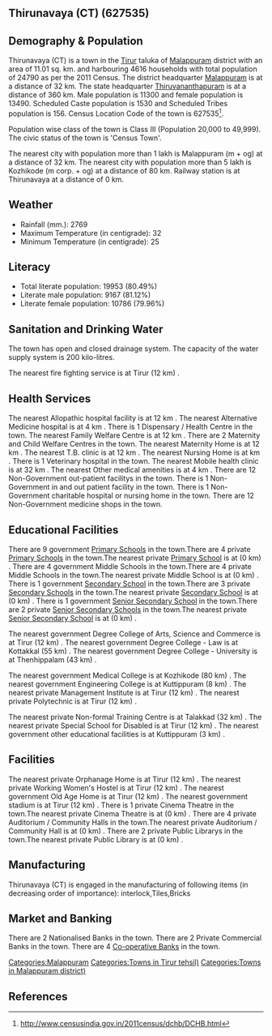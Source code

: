 {{Infobox settlement
| name=Thirunavaya (CT)
| native_name=
| native_name_lang=
| other_name=
| nickname=
| settlement_type=Town
| image_skyline=
| image_alt=
| image_caption=
| pushpin_map=India Kerala
| pushpin_label_position=right
| pushpin_map_alt=
| pushpin_map_caption=Location in Kerala, India
| latd=
| latm=
| lats=
| latNS=
| longd=
| longm=
| longs=
| longEW=
| coordinates_display=inline,title
| subdivision_type=Country
| subdivision_name={{flag|India}}
| subdivision_type1=[[States and territories of India|State]]
| subdivision_name1=Kerala 
| subdivision_type2=[[List of districts of India|District]]
| subdivision_name2=Malappuram
| subdivision_type3=Tahsil
| subdivision_name3=Tirur
| website=
| established_title=<!-- Established -->
| established_date=
| founder=
| named_for=
| government_type=
| governing_body=
| unit_pref=Metric
| area_footnotes=
| area_rank=
| area_total_km2=11.01
| elevation_footnotes=
| elevation_m=
| population_total=24790
| population_as_of=2011
| population_rank=
| population_density_km2=2251
| population_demonym=
| population_footnotes=
| demographics_type1=Languages=
| demographics1_title1=Official=
| demographics1_info1=[[Malayalam language|Malayalam]]
| timezone1=[[Indian Standard Time|IST]]
| utc_offset1==+5:30
| postal_code_type=[[Postal Index Number|PIN]]
| postal_code=
| area_code_type=Telephone code
| area_code=
| registration_plate=
| blank1_name_sec1=Nearest city
| blank1_info_sec1=[[Malappuram (m + og)]]
| blank2_name_sec1=[[Human sex ratio|Sex ratio]]
| blank2_info_sec1=1193
| blank3_name_sec1=Literacy
| blank3_info_sec1=80.49%
| blank1_name_sec2=[[2011 Census of India|2011 census]] code
| blank1_info_sec2=627535
| footnotes=
}}

== Thirunavaya (CT) (627535) ==

== Demography & Population ==

Thirunavaya (CT) is a town in the [[Tirur]] taluka of [[Malappuram]] district with an area of 11.01 sq. km. and harbouring 4616 households with total population of 24790 as per the 2011 Census. The district headquarter [[Malappuram]] is at a distance of 32 km. The state headquarter [[Thiruvananthapuram]] is at a distance of 360 km. Male population is 11300 and female population is 13490. Scheduled Caste population is 1530 and Scheduled Tribes population is 156. Census Location Code of the town is 627535<ref>http://www.censusindia.gov.in/2011census/dchb/DCHB.html</ref>.

Population wise class of the town is Class III (Population 20,000 to 49,999).
The civic status of the town is 'Census Town'.

The nearest city with population more than 1 lakh is Malappuram (m + og) at a distance of 32 km. The nearest city with population more than 5 lakh is Kozhikode (m corp. + og) at a distance of 80 km. Railway station is at Thirunavaya at a distance of 0 km.


== Weather ==  
* Rainfall (mm.): 2769 
* Maximum Temperature (in centigrade): 32
* Minimum Temperature (in centigrade): 25


== Literacy ==  
* Total literate population: 19953 (80.49%)
* Literate male population: 9167 (81.12%)
* Literate female population: 10786 (79.96%)


== Sanitation and Drinking Water ==  
The town has open and closed drainage system.
The capacity of the water supply system is 200 kilo-litres.

The nearest fire fighting service is at Tirur (12 km) .


== Health Services ==
The nearest Allopathic hospital facility is at 12 km .
The nearest Alternative Medicine hospital is at 4 km .
There is 1 Dispensary / Health Centre in the town.
The nearest Family Welfare Centre is at 12 km .
There are 2 Maternity and Child Welfare Centres in the town.
The nearest Maternity Home is at 12 km .
The nearest T.B. clinic is at 12 km .
The nearest Nursing Home is at  km .
There is 1 Veterinary hospital in the town.
The nearest Mobile health clinic is at 32 km .
The nearest Other medical amenities is at 4 km .
There are 12 Non-Government out-patient facilitys in the town.
There is 1 Non-Government in and out patient facility in the town.
There is 1 Non-Government charitable hospital or nursing home in the town.
There are 12 Non-Government medicine shops in the town.


== Educational Facilities ==
There are 9 government [[Primary School]]s in the town.There are 4 private [[Primary School]]s in the town.The nearest private [[Primary School]] is at  (0 km) .
There are 4 government Middle Schools in the town.There are 4 private Middle Schools in the town.The nearest private Middle School is at  (0 km) .
There is 1 government [[Secondary School]] in the town.There are 3 private [[Secondary School]]s in the town.The nearest private [[Secondary School]] is at  (0 km) .
There is 1 government [[Senior Secondary School]] in the town.There are 2 private [[Senior Secondary School]]s in the town.The nearest private [[Senior Secondary School]] is at  (0 km) .
 
 
 
 
 
The nearest government Degree College of Arts, Science and Commerce is at Tirur (12 km) .
The nearest government Degree College - Law is at Kottakkal  (55 km) .
The nearest government Degree College - University is at Thenhippalam (43 km) .
 
The nearest government Medical College is at Kozhikode (80 km) .
The nearest government Engineering College is at Kuttippuram (8 km) .
The nearest private Management Institute is at Tirur (12 km) .
The nearest private Polytechnic is at Tirur (12 km) .
 
The nearest private Non-formal Training Centre is at Talakkad (32 km) .
The nearest private Special School for Disabled is at Tirur (12 km) .
The nearest government other educational facilities is at Kuttippuram (3 km) .


== Facilities ==
The nearest private Orphanage Home is at Tirur (12 km) .
The nearest private Working Women's Hostel is at Tirur (12 km) .
The nearest government Old Age Home is at Tirur (12 km) .
The nearest government stadium is at Tirur (12 km) .
There is 1 private Cinema Theatre in the town.The nearest private Cinema Theatre is at  (0 km) .
There are 4 private Auditorium / Community Halls in the town.The nearest private Auditorium / Community Hall is at  (0 km) .
There are 2 private Public Librarys in the town.The nearest private Public Library is at  (0 km) .


== Manufacturing ==
Thirunavaya (CT) is engaged in the manufacturing of following items (in decreasing order of importance):  interlock,Tiles,Bricks


== Market and Banking ==
There are 2 Nationalised Banks in the town.
There are 2 Private Commercial Banks in the town.
There are 4 [[Co-operative Bank]]s in the town.




[[Categories:Malappuram]]
[[Categories:Towns in Tirur tehsil)]]
[[Categories:Towns in Malappuram district)]]


== References ==
{{Reflist}}



